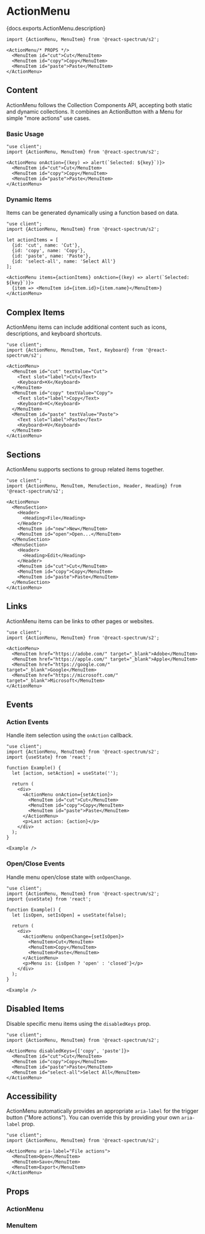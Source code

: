 

# ActionMenu

<PageDescription>{docs.exports.ActionMenu.description}</PageDescription>

```tsx render docs={docs.exports.ActionMenu} links={docs.links} props={['isQuiet', 'isDisabled', 'size', 'align', 'direction', 'menuSize']} initialProps={{}} expanded type="s2"
import {ActionMenu, MenuItem} from '@react-spectrum/s2';

<ActionMenu/* PROPS */>
  <MenuItem id="cut">Cut</MenuItem>
  <MenuItem id="copy">Copy</MenuItem>
  <MenuItem id="paste">Paste</MenuItem>
</ActionMenu>
```

## Content

ActionMenu follows the Collection Components API, accepting both static and dynamic collections. It combines an ActionButton with a Menu for simple "more actions" use cases.

### Basic Usage

```tsx render expanded
"use client";
import {ActionMenu, MenuItem} from '@react-spectrum/s2';

<ActionMenu onAction={(key) => alert(`Selected: ${key}`)}>
  <MenuItem id="cut">Cut</MenuItem>
  <MenuItem id="copy">Copy</MenuItem>
  <MenuItem id="paste">Paste</MenuItem>
</ActionMenu>
```

### Dynamic Items

Items can be generated dynamically using a function based on data.

```tsx render expanded
"use client";
import {ActionMenu, MenuItem} from '@react-spectrum/s2';

let actionItems = [
  {id: 'cut', name: 'Cut'},
  {id: 'copy', name: 'Copy'},
  {id: 'paste', name: 'Paste'},
  {id: 'select-all', name: 'Select All'}
];

<ActionMenu items={actionItems} onAction={(key) => alert(`Selected: ${key}`)}>
  {item => <MenuItem id={item.id}>{item.name}</MenuItem>}
</ActionMenu>
```

## Complex Items

ActionMenu items can include additional content such as icons, descriptions, and keyboard shortcuts.

```tsx render expanded
"use client";
import {ActionMenu, MenuItem, Text, Keyboard} from '@react-spectrum/s2';

<ActionMenu>
  <MenuItem id="cut" textValue="Cut">
    <Text slot="label">Cut</Text>
    <Keyboard>⌘X</Keyboard>
  </MenuItem>
  <MenuItem id="copy" textValue="Copy">
    <Text slot="label">Copy</Text>
    <Keyboard>⌘C</Keyboard>
  </MenuItem>
  <MenuItem id="paste" textValue="Paste">
    <Text slot="label">Paste</Text>
    <Keyboard>⌘V</Keyboard>
  </MenuItem>
</ActionMenu>
```

## Sections

ActionMenu supports sections to group related items together.

```tsx render expanded
"use client";
import {ActionMenu, MenuItem, MenuSection, Header, Heading} from '@react-spectrum/s2';

<ActionMenu>
  <MenuSection>
    <Header>
      <Heading>File</Heading>
    </Header>
    <MenuItem id="new">New</MenuItem>
    <MenuItem id="open">Open...</MenuItem>
  </MenuSection>
  <MenuSection>
    <Header>
      <Heading>Edit</Heading>
    </Header>
    <MenuItem id="cut">Cut</MenuItem>
    <MenuItem id="copy">Copy</MenuItem>
    <MenuItem id="paste">Paste</MenuItem>
  </MenuSection>
</ActionMenu>
```

## Links

ActionMenu items can be links to other pages or websites.

```tsx render expanded
"use client";
import {ActionMenu, MenuItem} from '@react-spectrum/s2';

<ActionMenu>
  <MenuItem href="https://adobe.com/" target="_blank">Adobe</MenuItem>
  <MenuItem href="https://apple.com/" target="_blank">Apple</MenuItem>
  <MenuItem href="https://google.com/" target="_blank">Google</MenuItem>
  <MenuItem href="https://microsoft.com/" target="_blank">Microsoft</MenuItem>
</ActionMenu>
```

## Events

### Action Events

Handle item selection using the `onAction` callback.

```tsx render expanded
"use client";
import {ActionMenu, MenuItem} from '@react-spectrum/s2';
import {useState} from 'react';

function Example() {
  let [action, setAction] = useState('');

  return (
    <div>
      <ActionMenu onAction={setAction}>
        <MenuItem id="cut">Cut</MenuItem>
        <MenuItem id="copy">Copy</MenuItem>
        <MenuItem id="paste">Paste</MenuItem>
      </ActionMenu>
      <p>Last action: {action}</p>
    </div>
  );
}

<Example />
```

### Open/Close Events

Handle menu open/close state with `onOpenChange`.

```tsx render expanded
"use client";
import {ActionMenu, MenuItem} from '@react-spectrum/s2';
import {useState} from 'react';

function Example() {
  let [isOpen, setIsOpen] = useState(false);

  return (
    <div>
      <ActionMenu onOpenChange={setIsOpen}>
        <MenuItem>Cut</MenuItem>
        <MenuItem>Copy</MenuItem>
        <MenuItem>Paste</MenuItem>
      </ActionMenu>
      <p>Menu is: {isOpen ? 'open' : 'closed'}</p>
    </div>
  );
}

<Example />
```

## Disabled Items

Disable specific menu items using the `disabledKeys` prop.

```tsx render expanded
"use client";
import {ActionMenu, MenuItem} from '@react-spectrum/s2';

<ActionMenu disabledKeys={['copy', 'paste']}>
  <MenuItem id="cut">Cut</MenuItem>
  <MenuItem id="copy">Copy</MenuItem>
  <MenuItem id="paste">Paste</MenuItem>
  <MenuItem id="select-all">Select All</MenuItem>
</ActionMenu>
```

## Accessibility

ActionMenu automatically provides an appropriate `aria-label` for the trigger button ("More actions"). You can override this by providing your own `aria-label` prop.

```tsx render expanded
"use client";
import {ActionMenu, MenuItem} from '@react-spectrum/s2';

<ActionMenu aria-label="File actions">
  <MenuItem>Open</MenuItem>
  <MenuItem>Save</MenuItem>
  <MenuItem>Export</MenuItem>
</ActionMenu>
```

## Props

### ActionMenu

<PropTable component={docs.exports.ActionMenu} links={docs.links} />

### MenuItem

<PropTable component={docs.exports.MenuItem} links={docs.links} />

